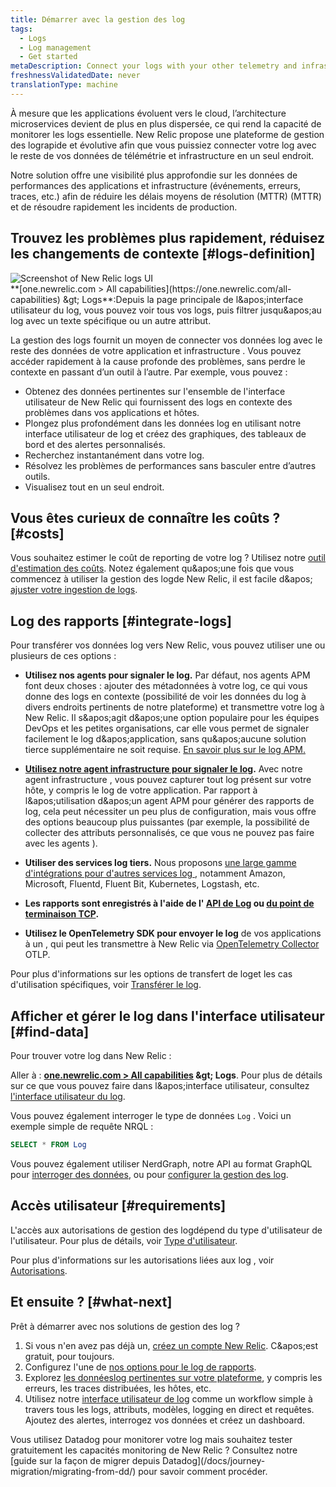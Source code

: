 ```yaml
---
title: Démarrer avec la gestion des log
tags:
  - Logs
  - Log management
  - Get started
metaDescription: Connect your logs with your other telemetry and infrastructure data with the log management capabilities in New Relic.
freshnessValidatedDate: never
translationType: machine
---
```


À mesure que les applications évoluent vers le cloud, l’architecture microservices devient de plus en plus dispersée, ce qui rend la capacité de monitorer les logs essentielle. New Relic propose une plateforme de gestion des lograpide et évolutive afin que vous puissiez connecter votre log avec le reste de vos données de télémétrie et infrastructure en un seul endroit.

Notre <InlinePopover type="logs" />solution offre une visibilité plus approfondie sur les données de performances des applications et infrastructure (événements, erreurs, traces, etc.) afin de réduire les délais moyens de résolution (MTTR) (MTTR) et de résoudre rapidement les incidents de production.

## Trouvez les problèmes plus rapidement, réduisez les changements de contexte [#logs-definition]

<img title="Screenshot of New Relic logs UI" alt="Screenshot of New Relic logs UI" src="/images/logs_screenshot-full_main-logs-ui.webp" />

<figcaption>
  <DNT>**[one.newrelic.com &gt; All capabilities](https://one.newrelic.com/all-capabilities) &amp;gt; Logs**</DNT>:Depuis la page principale de l&amp;apos;interface utilisateur du log, vous pouvez voir tous vos logs, puis filtrer jusqu&amp;apos;au log avec un texte spécifique ou un autre attribut.
</figcaption>

La gestion des logs fournit un moyen de connecter vos données log avec le reste des données de votre application et infrastructure . Vous pouvez accéder rapidement à la cause profonde des problèmes, sans perdre le contexte en passant d’un outil à l’autre. Par exemple, vous pouvez :

* Obtenez des données pertinentes sur l'ensemble de l'interface utilisateur de New Relic qui fournissent des logs en contexte des problèmes dans vos applications et hôtes.
* Plongez plus profondément dans les données log en utilisant notre interface utilisateur de log et créez des graphiques, des tableaux de bord et des alertes personnalisés.
* Recherchez instantanément dans votre log.
* Résolvez les problèmes de performances sans basculer entre d’autres outils.
* Visualisez tout en un seul endroit.

## Vous êtes curieux de connaître les coûts ? [#costs]

Vous souhaitez estimer le coût de reporting de votre log ? Utilisez notre [outil d'estimation des coûts](https://newrelic.com/blog/nerdlog/estimate-data-cost). Notez également qu&amp;apos;une fois que vous commencez à utiliser la gestion des logde New Relic, il est facile d&amp;apos; [ajuster votre ingestion de logs](/docs/data-apis/manage-data/manage-data-coming-new-relic).

## Log des rapports [#integrate-logs]

Pour transférer vos données log vers New Relic, vous pouvez utiliser une ou plusieurs de ces options :

* **Utilisez nos <InlinePopover type="apm" />agents pour signaler le log.** Par défaut, nos agents APM font deux choses : ajouter des métadonnées à votre log, ce qui vous donne des logs en contexte (possibilité de voir les données du log à divers endroits pertinents de notre plateforme) et transmettre votre log à New Relic. Il s&amp;apos;agit d&amp;apos;une option populaire pour les équipes DevOps et les petites organisations, car elle vous permet de signaler facilement le log d&amp;apos;application, sans qu&amp;apos;aucune solution tierce supplémentaire ne soit requise. [En savoir plus sur le log APM.](/docs/apm/new-relic-apm/getting-started/get-started-logs-context)

* **[Utilisez notre agent infrastructure pour signaler le log](/docs/logs/forward-logs/forward-your-logs-using-infrastructure-agent).** Avec notre agent infrastructure , vous pouvez capturer tout log présent sur votre hôte, y compris le log de votre application. Par rapport à l&amp;apos;utilisation d&amp;apos;un agent APM pour générer des rapports de log, cela peut nécessiter un peu plus de configuration, mais vous offre des options beaucoup plus puissantes (par exemple, la possibilité de collecter des attributs personnalisés, ce que vous ne pouvez pas faire avec les agents <InlinePopover type="apm" />).

* **Utiliser des services log tiers.** Nous proposons [une large gamme d'intégrations pour d'autres services log ](/docs/logs/forward-logs/enable-log-management-new-relic), notamment Amazon, Microsoft, Fluentd, Fluent Bit, Kubernetes, Logstash, etc.

* **Les rapports sont enregistrés à l'aide de l' [API de Log](/docs/logs/log-api/introduction-log-api/) ou [du point de terminaison TCP](/docs/logs/log-api/use-tcp-endpoint-forward-logs-new-relic).**

* **Utilisez le OpenTelemetry SDK pour envoyer le log** de vos applications à un , qui peut les transmettre à New Relic via [OpenTelemetry Collector](/docs/more-integrations/open-source-telemetry-integrations/opentelemetry/best-practices/opentelemetry-best-practices-logs) OTLP.

Pour plus d'informations sur les options de transfert de loget les cas d'utilisation spécifiques, voir [Transférer le log](/docs/logs/forward-logs/enable-log-management-new-relic).

## Afficher et gérer le log dans l'interface utilisateur [#find-data]

Pour trouver votre log dans New Relic :

Aller à : <DNT>**[one.newrelic.com &gt; All capabilities](https://one.newrelic.com/all-capabilities) &amp;gt; Logs**</DNT>. Pour plus de détails sur ce que vous pouvez faire dans l&amp;apos;interface utilisateur, consultez [l'interface utilisateur du log](/docs/logs/ui-data/use-logs-ui).

Vous pouvez également interroger le type de données `Log` . Voici un exemple simple de requête NRQL :

```sql
SELECT * FROM Log
```

Vous pouvez également utiliser NerdGraph, notre API au format GraphQL pour [interroger des données](/docs/apis/nerdgraph/examples/nerdgraph-nrql-tutorial), ou pour [configurer la gestion des log](/docs/apis/nerdgraph/examples/nerdgraph-log-parsing-rules-tutorial).

## Accès utilisateur [#requirements]

L'accès aux autorisations de gestion des logdépend du type d'utilisateur de l'utilisateur. Pour plus de détails, voir [Type d'utilisateur](/docs/accounts/accounts-billing/new-relic-one-user-management/user-type#user-type-capabilities).

Pour plus d'informations sur les autorisations liées aux log , voir [Autorisations](/docs/accounts/accounts-billing/new-relic-one-user-management/user-permissions#logs).

## Et ensuite ? [#what-next]

Prêt à démarrer avec nos solutions de gestion des log ?

1. Si vous n'en avez pas déjà un, [créez un compte New Relic](https://newrelic.com/signup). C&amp;apos;est gratuit, pour toujours.
2. Configurez l'une de [nos options pour le log de rapports](#integrate-logs).
3. Explorez [les donnéeslog pertinentes sur votre plateforme](/docs/apm/new-relic-apm/getting-started/get-started-logs-context#response-time-example), y compris les erreurs, les traces distribuées, les hôtes, etc.
4. Utilisez notre [interface utilisateur de log](/docs/logs/ui-data/use-logs-ui) comme un workflow simple à travers tous les logs, attributs, modèles, logging en direct et requêtes. Ajoutez des alertes, interrogez vos données et créez un dashboard.

<Callout variant="tip">
  Vous utilisez Datadog pour monitorer votre log mais souhaitez tester gratuitement les capacités monitoring de New Relic ? Consultez notre [guide sur la façon de migrer depuis Datadog](/docs/journey-migration/migrating-from-dd/) pour savoir comment procéder.
</Callout>